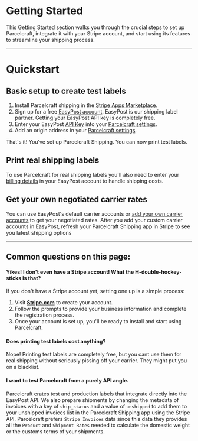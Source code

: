 # Getting Started

This Getting Started section walks you through the crucial steps to set up Parcelcraft, integrate it with your Stripe account, and start using its features to streamline your shipping process. 

----
# Quickstart

## Basic setup to create test labels

1. Install Parcelcraft shipping in the [Stripe Apps Marketplace](https://marketplace.stripe.com/apps/parcelcraft-shipping).
2. Sign up for a free [EasyPost account](https://www.easypost.com/signup?utm_source=Parcelcraft). EasyPost is our shipping label partner.  Getting your EasyPost API key is completely free.
3. Enter your EasyPost [API Key](https://www.easypost.com/account/settings?tab=api-keys&utm_source=Parcelcraft) into your [Parcelcraft settings](https://dashboard.stripe.com/settings/apps/com.productivity.parcelcraft).
3. Add an origin address in your [Parcelcraft settings](https://dashboard.stripe.com/settings/apps/com.productivity.parcelcraft).


That's it! You've set up Parcelcraft Shipping. You can now print test labels.

## Print real shipping labels

To use Parcelcraft for real shipping labels you'll also need to enter your [billing details](https://www.easypost.com/account/settings?tab=billing&utm_source=Parcelcraft) in your EasyPost account to handle shipping costs.

## Get your own negotiated carrier rates

You can use EasyPost's default carrier accounts or [add your own carrier accounts](https://www.easypost.com/account/settings?tab=carriers&utm_source=Parcelcraft) to get your negotiated rates. After you add your custom carrier accounts in EasyPost, refresh your Parcelcraft Shipping app in Stripe to see you latest shipping options



-----

## Common questions on this page:

#### Yikes! I don't even have a Stripe account! What the H-double-hockey-sticks is that?

If you don't have a Stripe account yet, setting one up is a simple process:

1. Visit [**Stripe.com**](https://dashboard.stripe.com/register) to create your account.
2. Follow the prompts to provide your business information and complete the registration process.
3. Once your account is set up, you'll be ready to install and start using Parcelcraft.

#### Does printing test labels cost anything?

Nope! Printing test labels are completely free, but you cant use them for real shipping without seriously pissing off your carrier. They might put you on a blacklist.

#### I want to test Parcelcraft from a purely API angle. 

Parcelcraft crates test and production labels that integrate directly into the EasyPost API.  We also prepare shipments by changing the metadata of invoices with a key of `ship_status` and a value of `unshipped` to add them to your unshipped invoices list in the Parcelcraft Shipping app using the Stripe API. Parcelcraft prefers `Stripe Invoices` data since this data they provides all the `Product` and `Shipment Rates` needed to calculate the domestic weight or the customs terms of your shipments. 